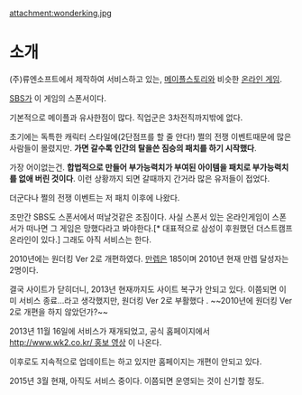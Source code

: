 attachment:wonderking.jpg
= 소개 =
(주)류엔소프트에서 제작하여 서비스하고 있는, [[메이플스토리]]와 비슷한 [[온라인 게임]].

[[SBS]]가 이 게임의 스폰서이다.

기본적으로 메이플과 유사한점이 많다. 직업군은 3차전직까지밖에 없다.

초기에는 독특한 캐릭터 스타일에(2단점프를 할 줄 안다!) 쩔의 전쟁 이벤트때문에 많은 사람들이 몰렸지만. '''가면 갈수록 인간의 탈을쓴 짐승의 패치를 하기 시작했다'''.

가장 어이없는건. '''합법적으로 만들어 부가능력치가 부여된 아이템을 패치로 부가능력치를 없애 버린 것이다'''. 이런 상황까지 되면 갈때까지 간거라 많은 유저들이 접었다.

더군다나 쩔의 전쟁 이벤트는 저 패치 이후에 나왔다.

조만간 SBS도 스폰서에서 떠날것같은 조짐이다. 사실 스폰서 있는 온라인게임이 스폰서가 떠나면 그 게임은 망했다라고 봐야한다.[* 대표적으로 삼성이 후원했던 더스트캠프 온라인이 있다.] 그래도 아직 서비스는 한다.

2010년에는 원더킹 Ver 2로 개편하였다. [[만렙]]은 185이며 2010년 현재 만렙 달성자는 2명이다.

결국 사이트가 닫히더니, 2013년 현재까지도 사이트 복구가 안되고 있다. 이쯤되면 이미 서비스 종료...라고 생각했지만, 원더킹 Ver 2로 부활했다 . ~~2010년에 원더킹 Ver 2로 개편을 하지 않았던가?~~

2013년 11월 16일에 서비스가 재개되었고, 공식 홈페이지에서 [[http://www.wk2.co.kr/ 홍보 영상]] 이 나온다.

이후로도 지속적으로 업데이트는 하고 있지만 홈페이지는 개편이 안되고 있다.

2015년 3월 현재, 아직도 서비스 중이다. 이쯤되면 운영되는 것이 신기할 정도.
